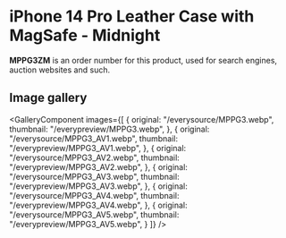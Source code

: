 
# iPhone 14 Pro Leather Case with MagSafe - Midnight

<Callout type='info' emoji='👉🏻'>**MPPG3ZM** is an order number for this product, used for search engines, auction websites and such.</Callout>

## Image gallery

<GalleryComponent
    images={[
      {
        original: "/everysource/MPPG3.webp",
        thumbnail: "/everypreview/MPPG3.webp",
      },
      {
        original: "/everysource/MPPG3_AV1.webp",
        thumbnail: "/everypreview/MPPG3_AV1.webp",
      },
      {
        original: "/everysource/MPPG3_AV2.webp",
        thumbnail: "/everypreview/MPPG3_AV2.webp",
      },
      {
        original: "/everysource/MPPG3_AV3.webp",
        thumbnail: "/everypreview/MPPG3_AV3.webp",
      },
      {
        original: "/everysource/MPPG3_AV4.webp",
        thumbnail: "/everypreview/MPPG3_AV4.webp",
      },
      {
        original: "/everysource/MPPG3_AV5.webp",
        thumbnail: "/everypreview/MPPG3_AV5.webp",
      }
    ]}
  />
